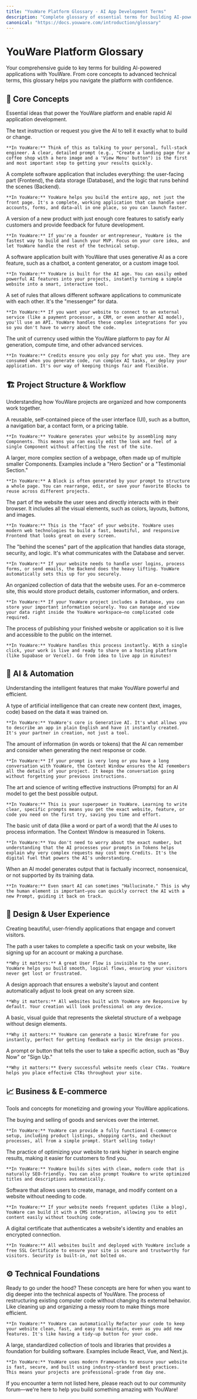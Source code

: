 ```yaml
---
title: "YouWare Platform Glossary - AI App Development Terms"
description: "Complete glossary of essential terms for building AI-powered applications with YouWare. Learn key concepts from prompts and APIs to deployment and monetization."
canonical: "https://docs.youware.com/introduction/glossary"
---
```


# YouWare Platform Glossary

<Info>
  Your comprehensive guide to key terms for building AI-powered applications with YouWare. From core concepts to advanced technical terms, this glossary helps you navigate the platform with confidence.
</Info>

## 🚀 Core Concepts

Essential ideas that power the YouWare platform and enable rapid AI application development.

<AccordionGroup>
  <Accordion title="Prompt" icon="text">
    The text instruction or request you give the AI to tell it exactly what to build or change.

    **In YouWare:** Think of this as talking to your personal, full-stack engineer. A clear, detailed prompt (e.g., "Create a landing page for a coffee shop with a hero image and a 'View Menu' button") is the first and most important step to getting your results quickly.
  </Accordion>
  <Accordion title="Full-Stack Application" icon="layers">
    A complete software application that includes everything: the user-facing part (Frontend), the data storage (Database), and the logic that runs behind the scenes (Backend).

    **In YouWare:** YouWare helps you build the entire app, not just the front page. It's a complete, working application that can handle user accounts, forms, and data—all in one place, so you can launch faster.
  </Accordion>
  <Accordion title="MVP (Minimum Viable Product)" icon="rocket">
    A version of a new product with just enough core features to satisfy early customers and provide feedback for future development.

    **In YouWare:** If you're a founder or entrepreneur, YouWare is the fastest way to build and launch your MVP. Focus on your core idea, and let YouWare handle the rest of the technical setup.
  </Accordion>
  <Accordion title="AI App" icon="brain">
    A software application built with YouWare that uses generative AI as a core feature, such as a chatbot, a content generator, or a custom image tool.

    **In YouWare:** YouWare is built for the AI age. You can easily embed powerful AI features into your projects, instantly turning a simple website into a smart, interactive tool.
  </Accordion>
  <Accordion title="API (Application Programming Interface)" icon="plug">
    A set of rules that allows different software applications to communicate with each other. It's the "messenger" for data.

    **In YouWare:** If you want your website to connect to an external service (like a payment processor, a CRM, or even another AI model), you'll use an API. YouWare handles these complex integrations for you so you don't have to worry about the code.
  </Accordion>
  <Accordion title="Credits" icon="dollar-sign">
    The unit of currency used within the YouWare platform to pay for AI generation, compute time, and other advanced services.

    **In YouWare:** Credits ensure you only pay for what you use. They are consumed when you generate code, run complex AI tasks, or deploy your application. It's our way of keeping things fair and flexible.
  </Accordion>
</AccordionGroup>

## 🏗️ Project Structure & Workflow

Understanding how YouWare projects are organized and how components work together.

<CardGroup cols={2}>
  <Card title="Component" icon="box">
    A reusable, self-contained piece of the user interface (UI), such as a button, a navigation bar, a contact form, or a pricing table.

    **In YouWare:** YouWare generates your website by assembling many Components. This means you can easily edit the look and feel of a single Component without affecting the rest of the site.
  </Card>
  <Card title="Block" icon="grid">
    A larger, more complex section of a webpage, often made up of multiple smaller Components. Examples include a "Hero Section" or a "Testimonial Section."

    **In YouWare:** A Block is often generated by your prompt to structure a whole page. You can rearrange, edit, or save your favorite Blocks to reuse across different projects.
  </Card>
  <Card title="Frontend" icon="eye">
    The part of the website the user sees and directly interacts with in their browser. It includes all the visual elements, such as colors, layouts, buttons, and images.

    **In YouWare:** This is the "face" of your website. YouWare uses modern web technologies to build a fast, beautiful, and responsive Frontend that looks great on every screen.
  </Card>
  <Card title="Backend" icon="server">
    The "behind the scenes" part of the application that handles data storage, security, and logic. It's what communicates with the Database and server.

    **In YouWare:** If your website needs to handle user logins, process forms, or send emails, the Backend does the heavy lifting. YouWare automatically sets this up for you securely.
  </Card>
</CardGroup>

<AccordionGroup>
  <Accordion title="Database" icon="database">
    An organized collection of data that the website uses. For an e-commerce site, this would store product details, customer information, and orders.

    **In YouWare:** If your YouWare project includes a Database, you can store your important information securely. You can manage and view your data right inside the YouWare workspace—no complicated code required.
  </Accordion>
  <Accordion title="Deployment" icon="send">
    The process of publishing your finished website or application so it is live and accessible to the public on the internet.

    **In YouWare:** YouWare handles this process instantly. With a single click, your work is live and ready to share on a hosting platform (like Supabase or Vercel). Go from idea to live app in minutes!
  </Accordion>
</AccordionGroup>

## 🤖 AI & Automation

Understanding the intelligent features that make YouWare powerful and efficient.

<AccordionGroup>
  <Accordion title="Generative AI" icon="sparkles">
    A type of artificial intelligence that can create new content (text, images, code) based on the data it was trained on.

    **In YouWare:** YouWare's core is Generative AI. It's what allows you to describe an app in plain English and have it instantly created. It's your partner in creation, not just a tool.
  </Accordion>
  <Accordion title="Context Window" icon="square">
    The amount of information (in words or tokens) that the AI can remember and consider when generating the next response or code.

    **In YouWare:** If your prompt is very long or you have a long conversation with YouWare, the Context Window ensures the AI remembers all the details of your project. It keeps the conversation going without forgetting your previous instructions.
  </Accordion>
  <Accordion title="Prompt Engineering" icon="pencil">
    The art and science of writing effective instructions (Prompts) for an AI model to get the best possible output.

    **In YouWare:** This is your superpower in YouWare. Learning to write clear, specific prompts means you get the exact website, feature, or code you need on the first try, saving you time and effort.
  </Accordion>
  <Accordion title="Token" icon="type">
    The basic unit of data (like a word or part of a word) that the AI uses to process information. The Context Window is measured in Tokens.

    **In YouWare:** You don't need to worry about the exact number, but understanding that the AI processes your prompts in Tokens helps explain why very complex requests may cost more Credits. It's the digital fuel that powers the AI's understanding.
  </Accordion>
  <Accordion title="Hallucination" icon="alert">
    When an AI model generates output that is factually incorrect, nonsensical, or not supported by its training data.

    **In YouWare:** Even smart AI can sometimes "Hallucinate." This is why the human element is important—you can quickly correct the AI with a new Prompt, guiding it back on track.
  </Accordion>
</AccordionGroup>

## 🎨 Design & User Experience

Creating beautiful, user-friendly applications that engage and convert visitors.

<CardGroup cols={2}>
  <Card title="User Flow" icon="arrow-right">
    The path a user takes to complete a specific task on your website, like signing up for an account or making a purchase.

    **Why it matters:** A great User Flow is invisible to the user. YouWare helps you build smooth, logical flows, ensuring your visitors never get lost or frustrated.
  </Card>
  <Card title="Responsive Design" icon="smartphone">
    A design approach that ensures a website's layout and content automatically adjust to look great on any screen size.

    **Why it matters:** All websites built with YouWare are Responsive by default. Your creation will look professional on any device.
  </Card>
  <Card title="Wireframe" icon="layout">
    A basic, visual guide that represents the skeletal structure of a webpage without design elements.

    **Why it matters:** YouWare can generate a basic Wireframe for you instantly, perfect for getting feedback early in the design process.
  </Card>
  <Card title="CTA (Call to Action)" icon="mouse-pointer">
    A prompt or button that tells the user to take a specific action, such as "Buy Now" or "Sign Up."

    **Why it matters:** Every successful website needs clear CTAs. YouWare helps you place effective CTAs throughout your site.
  </Card>
</CardGroup>

## 📈 Business & E-commerce

Tools and concepts for monetizing and growing your YouWare applications.

<AccordionGroup>
  <Accordion title="E-commerce" icon="shopping-cart">
    The buying and selling of goods and services over the internet.

    **In YouWare:** YouWare can provide a fully functional E-commerce setup, including product listings, shopping carts, and checkout processes, all from a simple prompt. Start selling today!
  </Accordion>
  <Accordion title="SEO (Search Engine Optimization)" icon="search">
    The practice of optimizing your website to rank higher in search engine results, making it easier for customers to find you.

    **In YouWare:** YouWare builds sites with clean, modern code that is naturally SEO-friendly. You can also prompt YouWare to write optimized titles and descriptions automatically.
  </Accordion>
  <Accordion title="CMS (Content Management System)" icon="file">
    Software that allows users to create, manage, and modify content on a website without needing to code.

    **In YouWare:** If your website needs frequent updates (like a blog), YouWare can build it with a CMS integration, allowing you to edit content easily without touching code.
  </Accordion>
  <Accordion title="SSL Certificate" icon="lock">
    A digital certificate that authenticates a website's identity and enables an encrypted connection.

    **In YouWare:** All websites built and deployed with YouWare include a free SSL Certificate to ensure your site is secure and trustworthy for visitors. Security is built-in, not bolted on.
  </Accordion>
</AccordionGroup>

## ⚙️ Technical Foundations

<Warning>
  Ready to go under the hood? These concepts are here for when you want to dig deeper into the technical aspects of YouWare.
</Warning>

<AccordionGroup>
  <Accordion title="Refactoring" icon="refresh-cw">
    The process of restructuring existing computer code without changing its external behavior. Like cleaning up and organizing a messy room to make things more efficient.

    **In YouWare:** YouWare can automatically Refactor your code to keep your website clean, fast, and easy to maintain, even as you add new features. It's like having a tidy-up button for your code.
  </Accordion>
  <Accordion title="Framework" icon="package">
    A large, standardized collection of tools and libraries that provides a foundation for building software. Examples include React, Vue, and Next.js.

    **In YouWare:** YouWare uses modern Frameworks to ensure your website is fast, secure, and built using industry-standard best practices. This means your projects are professional-grade from day one.
  </Accordion>
</AccordionGroup>

<Tip>
  If you encounter a term not listed here, please reach out to our community forum—we're here to help you build something amazing with YouWare!
</Tip>